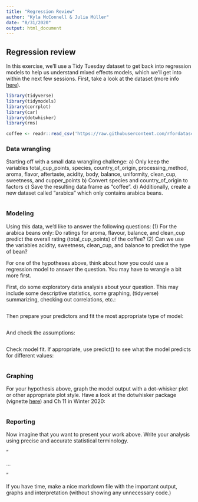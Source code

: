 ```yaml
---
title: "Regression Review"
author: "Kyla McConnell & Julia Müller"
date: "8/31/2020"
output: html_document
---
```


## Regression review

In this exercise, we'll use a Tidy Tuesday dataset to get back into regression models to help us understand mixed effects models, which we'll get into within the next few sessions. 
First, take a look at the dataset (more info [here](https://github.com/rfordatascience/tidytuesday/blob/master/data/2020/2020-07-07/readme.md)).

```r
library(tidyverse)
library(tidymodels)
library(corrplot)
library(car)
library(dotwhisker)
library(rms)

coffee <- readr::read_csv('https://raw.githubusercontent.com/rfordatascience/tidytuesday/master/data/2020/2020-07-07/coffee_ratings.csv')
```


### Data wrangling

Starting off with a small data wrangling challenge: 
a) Only keep the variables total_cup_points, species, country_of_origin, processing_method, aroma, flavor, aftertaste, acidity, body, balance, uniformity, clean_cup, sweetness, and cupper_points
b) Convert species and country_of_origin to factors
c) Save the resulting data frame as "coffee".
d) Additionally, create a new dataset called "arabica" which only contains arabica beans.

```r

```


### Modeling

Using this data, we'd like to answer the following questions:
(1) For the arabica beans only: Do ratings for aroma, flavour, balance, and clean_cup predict the overall rating (total_cup_points) of the coffee?
(2) Can we use the variables acidity, sweetness, clean_cup, and balance to predict the type of bean?

For one of the hypotheses above, think about how you could use a regression model to answer the question. You may have to wrangle a bit more first. 

First, do some exploratory data analysis about your question. This may include some descriptive statistics, some graphing, (tidyverse) summarizing, checking out correlations, etc.:

```r

```

Then prepare your predictors and fit the most appropriate type of model: 

```r

```

And check the assumptions:
```r

```

Check model fit. If appropriate, use predict() to see what the model predicts for different values: 
```r

```


### Graphing

For your hypothesis above, graph the model output with a dot-whisker plot or other appropriate plot style. Have a look at the dotwhisker package (vignette [here](https://cran.r-project.org/web/packages/dotwhisker/vignettes/dotwhisker-vignette.html)) and Ch 11 in Winter 2020:

```r

```


### Reporting

Now imagine that you want to present your work above. Write your analysis using precise and accurate statistical terminology. 

"

...


"


If you have time, make a nice markdown file with the important output, graphs and interpretation (without showing any unnecessary code.)